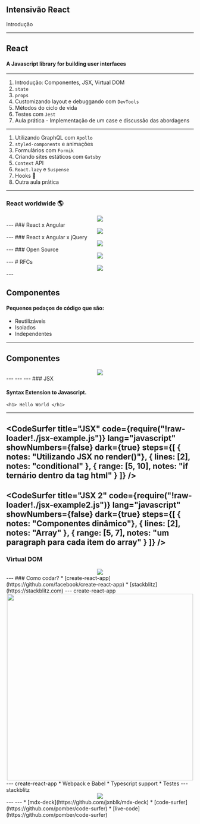 


<Head>
  <title>Class 1</title>
</Head>

<Container>
  <Center>
    <GFLogo src={require('file-loader!../assets/gf-react2.png')} />
  </Center>
  <h2>Intensivão React</h2>
  <p>Introdução</p>
</Container>

---
## React
#### A Javascript library for building user interfaces

---

1. Introdução: Componentes, JSX, Virtual DOM
2. `state`
3. `props`
4. Customizando layout e debuggando com `DevTools`
5. Métodos do ciclo de vida
6. Testes com `Jest`
7. Aula prática - Implementação de um case e discussão das abordagens

---
1. Utilizando GraphQL com `Apollo`
2. `styled-components` e animações
3. Formulários com `Formik`
4. Criando sites estáticos com `Gatsby`
5. `Context` API
6. `React.lazy` e `Suspense`
7. Hooks :fishing_pole_and_fish:
8. Outra aula prática

---
### React worldwide 🌎

<Container>
  <Center>
    <img src={require('file-loader!../assets/google-trends-world-react.png')} />
  </Center>
</Container>
---
### React x Angular

<Container>
  <Center>
    <img src={require('file-loader!../assets/google-trends-world-react-angular.png')} />
  </Center>
</Container>
---
### React x Angular x jQuery

<Container>
  <Center>
    <img src={require('file-loader!../assets/google-trends-world-react-angular-jquery.png')} />
  </Center>
</Container>
---
### Open Source
<Container>
  <Center>
    <img src={require('file-loader!../assets/react-repo.PNG')} />
  </Center>
</Container>
---
# RFCs
<Container>
  <Center>
    <img src={require('file-loader!../assets/react-rfc.PNG')} />
  </Center>
</Container>
---

## Componentes

#### Pequenos pedaços de código que são:
* Reutilizáveis
* Isolados
* Independentes

---

## Componentes

<Container>
  <Center>
    <img src={require('file-loader!../assets/components.PNG')} />
  </Center>
</Container>
---
<CodeSurfer
  title="Class Components"
  code={require("!raw-loader!./class-component.js")}
  lang="javascript"
  showNumbers={false}
  dark={true}
  steps={[
    { lines: [1], notes: "extends React.Component" },
    { lines: [2], notes: "render() function" },
  ]}
/>
---
<CodeSurfer
  title="HelloWorld"
  code={require("!raw-loader!./HelloWorld.js")}
  lang="javascript"
  showNumbers={false}
  dark={true}
  steps={[
    { notes: "Reutilizando componentes"},
    { range: [1, 3], notes: "componente HelloWorld" },
    { range: [4, 7], notes: "componente raiz" }
  ]}
/>
---
### JSX

#### Syntax Extension to Javascript.
`<h1> Hello World </h1>`

---
<CodeSurfer
  title="JSX"
  code={require("!raw-loader!./jsx-example.js")}
  lang="javascript"
  showNumbers={false}
  dark={true}
  steps={[
    { notes: "Utilizando JSX no render()"},
    { lines: [2], notes: "conditional" },
    { range: [5, 10], notes: "if ternário dentro da tag html" }
  ]}
/>
---
<CodeSurfer
  title="JSX 2"
  code={require("!raw-loader!./jsx-example2.js")}
  lang="javascript"
  showNumbers={false}
  dark={true}
  steps={[
    { notes: "Componentes dinâmico"},
    { lines: [2], notes: "Array" },
    { range: [5, 7], notes: "um paragraph para cada item do array" }
  ]}
/>
---
### Virtual DOM
<Container>
  <Center>
    <img src={'../assets/vdom.png'} />
  </Center>
</Container>
---
### Como codar?
* [create-react-app](https://github.com/facebook/create-react-app)
* [stackblitz](https://stackblitz.com)
---
create-react-app
<Container>
  <Center>
    <img src={require('file-loader!../assets/cra.svg')} width="500" />
  </Center>
</Container>
---
create-react-app
* Webpack e Babel
* Typescript support 
* Testes
---
stackblitz
<Container>
  <Center>
    <img src={require('file-loader!../assets/stackblitz.PNG')} />
  </Center>
</Container>
---
<CodeSurfer
  title="mdx-deck"
  code={require("!raw-loader!./example-mdx-deck.js")}
  lang="javascript"
  showNumbers={false}
  dark={true}
  steps={[
    { notes: "Faça sua apresentação em React! (React-ception)"},
    { lines: [1], notes: "imports" },
    { lines: [7], notes: "título" },
    { range: [11, 16], notes: "primeiro slide" },
  ]}
/>
---
* [mdx-deck](https://github.com/jxnblk/mdx-deck)
* [code-surfer](https://github.com/pomber/code-surfer)
* [live-code](https://github.com/pomber/code-surfer)
